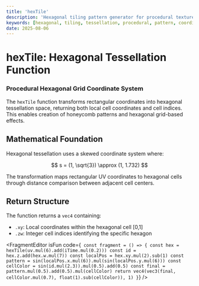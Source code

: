 ```yaml
---
title: 'hexTile'
description: 'Hexagonal tiling pattern generator for procedural texture and coordinate mapping'
keywords: [hexagonal, tiling, tessellation, procedural, pattern, coordinate]
date: 2025-08-06
---
```



# hexTile: Hexagonal Tessellation Function

### Procedural Hexagonal Grid Coordinate System

The `hexTile` function transforms rectangular coordinates into hexagonal tessellation space, returning both local cell coordinates and cell indices. This enables creation of honeycomb patterns and hexagonal grid-based effects.

## Mathematical Foundation

Hexagonal tessellation uses a skewed coordinate system where:

$$
s = (1, \sqrt{3}) \approx (1, 1.732)
$$

The transformation maps rectangular UV coordinates to hexagonal cells through distance comparison between adjacent cell centers.

## Return Structure

The function returns a `vec4` containing:

- `.xy`: Local coordinates within the hexagonal cell [0,1]
- `.zw`: Integer cell indices identifying the specific hexagon

<FragmentEditor
        isFun
        code={`
const fragment = () => {
        const hex = hexTile(uv.mul(6).add(iTime.mul(0.2)))
        const id = hex.z.add(hex.w.mul(7))
        const localPos = hex.xy.mul(2).sub(1)
        const pattern = sin(localPos.x.mul(6)).mul(sin(localPos.y.mul(6)))
        const cellColor = sin(id.mul(2.3)).mul(0.5).add(0.5)
        const final = pattern.mul(0.5).add(0.5).mul(cellColor)
        return vec4(vec3(final, cellColor.mul(0.7), float(1).sub(cellColor)), 1)
}`}
/>
